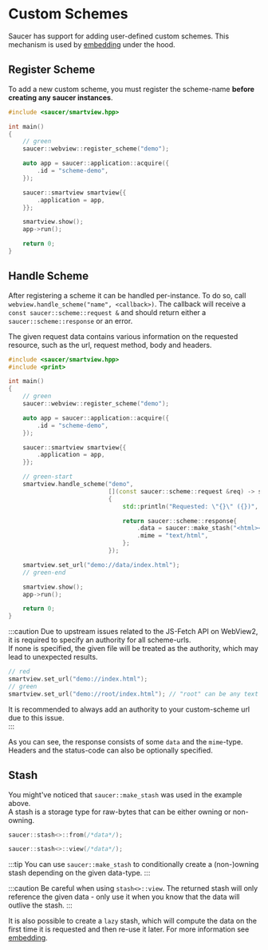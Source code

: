 # Custom Schemes

Saucer has support for adding user-defined custom schemes. This mechanism is used by [embedding](../embedding.mdx) under the hood.

## Register Scheme

To add a new custom scheme, you must register the scheme-name **before creating any saucer instances**.

```cpp title="Example: Register Scheme"
#include <saucer/smartview.hpp>

int main()
{
    // green
    saucer::webview::register_scheme("demo");

    auto app = saucer::application::acquire({
        .id = "scheme-demo",
    });

    saucer::smartview smartview{{
        .application = app,
    }};

    smartview.show();    
    app->run();

    return 0;
}
```

## Handle Scheme

After registering a scheme it can be handled per-instance. To do so, call `webview.handle_scheme("name", <callback>)`. 
The callback will receive a `const saucer::scheme::request &` and should return either a `saucer::scheme::response` or an error.

The given request data contains various information on the requested resource, such as the url, request method, body and headers.  

```cpp title="Example: Handle Scheme"
#include <saucer/smartview.hpp>
#include <print>

int main()
{
    // green
    saucer::webview::register_scheme("demo");

    auto app = saucer::application::acquire({
        .id = "scheme-demo",
    });

    saucer::smartview smartview{{
        .application = app,
    }};

    // green-start
    smartview.handle_scheme("demo",
                            [](const saucer::scheme::request &req) -> saucer::scheme::handler::result_type
                            {
                                std::println("Requested: \"{}\" ({})", req.url(), req.method());

                                return saucer::scheme::response{
                                    .data = saucer::make_stash("<html><body>Hello from scheme handler!</body></html>"),
                                    .mime = "text/html",
                                };
                            });

    smartview.set_url("demo://data/index.html");
    // green-end

    smartview.show();
    app->run();

    return 0;
}
```

:::caution
Due to upstream issues related to the JS-Fetch API on WebView2, it is required to specify an authority for all scheme-urls.  
If none is specified, the given file will be treated as the authority, which may lead to unexpected results.

```cpp title="Example: Add Authority"
// red
smartview.set_url("demo://index.html");
// green
smartview.set_url("demo://root/index.html"); // "root" can be any text
```

It is recommended to always add an authority to your custom-scheme url due to this issue.  
:::

As you can see, the response consists of some `data` and the `mime`-type. Headers and the status-code can also be optionally specified.  

## Stash

You might've noticed that `saucer::make_stash` was used in the example above.  
A stash is a storage type for raw-bytes that can be either owning or non-owning.

```cpp title="Example: Owning Data"
saucer::stash<>::from(/*data*/);
```

```cpp title="Example: Viewing Data"
saucer::stash<>::view(/*data*/);
```

:::tip
You can use `saucer::make_stash` to conditionally create a (non-)owning stash depending on the given data-type.
:::

:::caution
Be careful when using `stash<>::view`. The returned stash will only reference the given data - only use it when you know that the data will outlive the stash.
:::

It is also possible to create a `lazy` stash, which will compute the data on the first time it is requested and then re-use it later. For more information see [embedding](../embedding.mdx).
